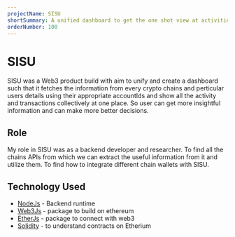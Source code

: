 ```yaml
---
projectName: SISU
shortSummary: A unified dashboard to get the one shot view at activities of your account across the chains to make mote aware decisions about your crypto assets.
orderNumber: 100
---
```



# <HoverUnder color="border-yellow-400">SISU</HoverUnder>

SISU was a Web3 product build with aim to unify and create a dashboard such that it fetches the information from every crypto chains and perticular users details using their appropriate accountIds and show all the activity and transactions collectively at one place. So user can get more insightful information and can make more better decisions.

## <HoverUnder color="border-yellow-400">Role</HoverUnder>

My role in SISU was as a backend developer and researcher. To find all the chains APIs from which we can extract the useful information from it and utilize them. To find how to integrate different chain wallets with SISU.

## <HoverUnder color="border-yellow-400">Technology Used</HoverUnder>

- [NodeJs](https://nodejs.org/en) - Backend runtime
- [Web3Js](https://web3js.org/) - package to build on ethereum
- [EtherJs](https://docs.ethers.org/v6/) - package to connect with web3
- [Solidity](https://soliditylang.org/) - to understand contracts on Etherium
